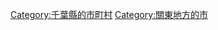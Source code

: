 {{Commonscat|Sosa, Chiba}}
{{Catmore}}

{{DEFAULTSORT:Sosa}}
[[Category:千葉縣的市町村|Category:千葉縣的市町村]]
[[Category:關東地方的市|Category:關東地方的市]]